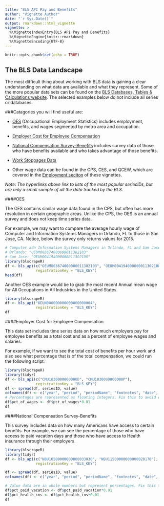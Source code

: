 ```yaml
---
title: "BLS API Pay and Benefits"
author: "Vignette Author"
date: "`r Sys.Date()`"
output: rmarkdown::html_vignette
vignette: >
  %\VignetteIndexEntry{BLS API Pay and Benefits}
  %\VignetteEngine{knitr::rmarkdown}
  %\VignetteEncoding{UTF-8}
---
```

```r
knitr::opts_chunk$set(echo = TRUE)
```

## The BLS Data Landscape

The most difficult thing about working with BLS data is gaining a clear understanding on what data are available and what they represent. Some of the more popular data sets can be found on the [BLS Databases, Tables & Calculations website](http://www.bls.gov/data/). The selected examples below do not include all series or databases.

###Catagories you will find useful are:

* [OES](http://beta.bls.gov/dataQuery/find?fq=survey:[oe]&q=oe) (Occupational Employment Statistics) includes employment, benefits, and wages segmented by metro area and occupation.

* [Employer Cost for Employee Compensation](http://data.bls.gov/cgi-bin/surveymost?cm)

* [National Compensation Survey-Benefits](http://data.bls.gov/cgi-bin/surveymost?nb) includes survey data of those who have benefits available and who takes advantage of those benefits.

* [Work Stoppages Data](http://data.bls.gov/cgi-bin/surveymost?ws)

* Other wage data can be found in the CPS, CES, and QCEW, which are covered in the [Employment seciton](https://github.com/keberwein/blscrapeR/blob/master/vignettes/bls-query.Rmd) of these vignettes.

*Note: The hyperlinks above link to lists of the most popular seriesIDs, but are only a small sample of all the data tracked by the BLS.*

####OES

The OES contains similar wage data found in the CPS, but often has more resolution in certain geographic areas. Unlike the CPS, the OES is an annual survey and does not keep time series data.

For example, we may want to compare the average hourly wage of Computer and Information Systems Managers in Orlando, FL to those in San Jose, CA. Notice, below the survey only returns values for 2015.

```r
# Computer adn Information Systems Managers in Orlando, FL and San Jose, CA.
# Orlando: "OEUM003674000000011302103"
# San Jose: "OEUM004194000000011302108"
library(blscrapeR)
df <- bls_api(c("OEUM003674000000011302103", "OEUM004194000000011302108"),
              registrationKey = "BLS_KEY")
head(df)
```


Another OES example would be to grab the most recent Annual mean wage for All Occupations in All Industries in the United States.

```r
library(blscrapeR)
df <- bls_api("OEUN000000000000000000004",
              registrationKey = "BLS_KEY")
df
```


####Employer Cost for Employee Compensation

This data set includes time series data on how much employers pay for employee benefits as a total cost and as a percent of employee wages and salaries.

For example, if we want to see the total cost of benefits per hour work and also see what percentage that is of the total compensation, we could run the following script.

```r
library(blscrapeR)
library(tidyr)
df <- bls_api(c("CMU1030000000000D", "CMU1030000000000P"), 
              registrationKey = "BLS_KEY")
df <- spread(df, seriesID, value)
colnames(df) <- c("year", "period", "periodName", "footnotes", "date", "hourly_cost", "pct_of_wages")
# Percentages are represented as floating integers. Fix this to avoid confusion.
df$pct_of_wages <- df$pct_of_wages*0.01
df
```


####National Compensation Survey-Benefits

This survey includes data on how many Americans have access to certain benefits. For example, we can see the percentage of those who have access to paid vacation days and those who have access to Health insurance through their employers.

```r
library(blscrapeR)
library(tidyr)
df <- bls_api(c("NBU10500000000000033030", "NBU11500000000000028178"), 
              registrationKey = "BLS_KEY")

df <- spread(df, seriesID, value)
colnames(df) <- c("year", "period", "periodName", "footnotes", "date", "pct_paid_vacation", "pct_health_ins")

# Value data are in whole numbers but represent percentages. Fix this to avoid confusion.
df$pct_paid_vacation <- df$pct_paid_vacation*0.01
df$pct_health_ins <- df$pct_health_ins*0.01
df
```



